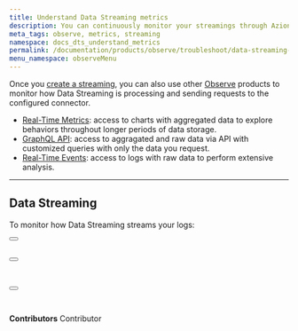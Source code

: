 ```yaml
---
title: Understand Data Streaming metrics
description: You can continuously monitor your streamings through Azion Observe products.
meta_tags: observe, metrics, streaming
namespace: docs_dts_understand_metrics
permalink: /documentation/products/observe/troubleshoot/data-streaming-understand-metrics/
menu_namespace: observeMenu
---
```



Once you [create a streaming](/en/documentation/products/guides/use-data-streaming/), you can also use other [Observe](/en/documentation/products/observe/) products to monitor how Data Streaming is processing and sending requests to the configured connector.

- [Real-Time Metrics](/en/documentation/products/observe/real-time-metrics/): access to charts with aggregated data to explore behaviors throughout longer periods of data storage.
- [GraphQL API](/en/documentation/devtools/graphql-api/overview/): access to aggragated and raw data via API with customized queries with only the data you request.
- [Real-Time Events](/en/documentation/products/observe/real-time-events/): access to logs with raw data to perform extensive analysis.

---

## Data Streaming

To monitor how Data Streaming streams your logs:

<Button href="/en/documentation/products/observe/real-time-metrics/#data-streaming" text="view aggregated metrics" variant="secondary"></Button> <br></br>

<Button href="/en/documentation/devtools/graphql-api/features/#datasets" text="query data" variant="secondary"></Button> <br></br>

<Button href="/en/documentation/products/observe/real-time-events/#data-streaming" text="view raw data" variant="secondary"></Button>
<br /><br />
---

**Contributors** <ContributorList>Contributor</ContributorList>
